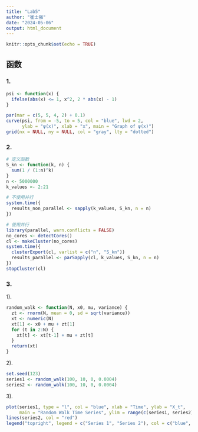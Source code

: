 ```yaml
---
title: "Lab5"
author: "崔士强"
date: "2024-05-06"
output: html_document
---
```


```r
knitr::opts_chunk$set(echo = TRUE)
```

## 函数
### 1.
```r
psi <- function(x) {
  ifelse(abs(x) <= 1, x^2, 2 * abs(x) - 1)
}

par(mar = c(5, 5, 4, 2) + 0.1)
curve(psi, from = -5, to = 5, col = "blue", lwd = 2, 
      ylab = "ψ(x)", xlab = "x", main = "Graph of ψ(x)")
grid(nx = NULL, ny = NULL, col = "gray", lty = "dotted")
```

### 2.
```r
# 定义函数
S_kn <- function(k, n) {
  sum(1 / (1:n)^k)
}
n <- 5000000
k_values <- 2:21

# 不使用并行
system.time({
  results_non_parallel <- sapply(k_values, S_kn, n = n)
})

# 使用并行
library(parallel, warn.conflicts = FALSE)
no_cores <- detectCores()
cl <- makeCluster(no_cores)
system.time({
  clusterExport(cl, varlist = c("n", "S_kn"))
  results_parallel <- parSapply(cl, k_values, S_kn, n = n)
})
stopCluster(cl)
```

### 3.
1).
```r
random_walk <- function(N, x0, mu, variance) {
  zt <- rnorm(N, mean = 0, sd = sqrt(variance))
  xt <- numeric(N)
  xt[1] <- x0 + mu + zt[1]
  for (t in 2:N) {
    xt[t] <- xt[t-1] + mu + zt[t]
  }
  return(xt)
}
```

2).
```r
set.seed(123)
series1 <- random_walk(100, 10, 0, 0.0004)
series2 <- random_walk(100, 10, 0, 0.0004)
```

3).
```r
plot(series1, type = "l", col = "blue", xlab = "Time", ylab = "X_t",
     main = "Random Walk Time Series", ylim = range(c(series1, series2)))
lines(series2, col = "red")
legend("topright", legend = c("Series 1", "Series 2"), col = c("blue", "red"), lty = 1)
```

